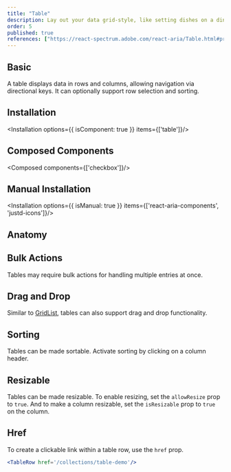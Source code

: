```yaml
---
title: "Table"
description: Lay out your data grid-style, like setting dishes on a dinner table clear and organized, perfect for comparison and review.
order: 5
published: true
references: ["https://react-spectrum.adobe.com/react-aria/Table.html#props"]
---
```


## Basic
A table displays data in rows and columns, allowing navigation via directional keys. It can optionally support row selection and sorting.
<How isCenter={false} withNoPadding copyButton={false} toUse="collections/table/table-demo" />

## Installation
<Installation options={{ isComponent: true }} items={['table']}/>

## Composed Components
<Composed components={['checkbox']}/>

## Manual Installation
<Installation options={{ isManual: true }} items={['react-aria-components', 'justd-icons']}/>

<SourceCode toShow='table'/>

## Anatomy
<Anatomy show='table-anatomy'/>

## Bulk Actions
Tables may require bulk actions for handling multiple entries at once.
<How isCenter={false} withNoPadding copyButton={false} toUse="collections/table/table-bulk-demo" />

## Drag and Drop
Similar to [GridList](/docs/components/collections/grid-list), tables can also support drag and drop functionality.
<How isCenter={false} withNoPadding copyButton={false} toUse="collections/table/table-drag-demo" />

## Sorting
Tables can be made sortable. Activate sorting by clicking on a column header.
<How isCenter={false} withNoPadding copyButton={false} toUse="collections/table/table-sorting-demo" />

## Resizable
Tables can be made resizable. To enable resizing, set the `allowResize` prop to `true`. And to make a column resizable, set the `isResizable` prop to `true` on the column.
<How isCenter={false} withNoPadding copyButton={false} toUse="collections/table/table-resize-demo" />

## Href
To create a clickable link within a table row, use the `href` prop.

```jsx
<TableRow href='/collections/table-demo'/>
```
